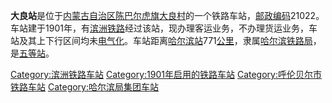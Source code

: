 {{noteTA
|1=zh-cn:始发车次; zh-hk:列車班次;
|2=zh-cn:车次; zh-hk:班次;
}}
{{Infobox China railway station 
|车站名称 = 大良站
|车站名称拼音 = 
|车站地址 = [[内蒙古自治区|内蒙古自治区]][[陈巴尔虎旗|陈巴尔虎旗]]
|归属 = [[哈尔滨铁路局|哈尔滨铁路局]]
|车站等级 = [[五等站_(中铁)|五等站]]
|线路 = [[滨洲铁路|滨洲铁路]]
}}
'''大良站'''是位于[[内蒙古自治区|内蒙古自治区]][[陈巴尔虎旗|陈巴尔虎旗]][[大良村|大良村]]的一个铁路车站，[[邮政编码|邮政编码]]21022。车站建于1901年，有[[滨洲铁路|滨洲铁路]]经过该站，现办理客运业务，不办理货运业务，车站及其上下行区间均未[[电气化|电气化]]。车站距离[[哈尔滨站|哈尔滨站]]771[[公里|公里]]，隶属[[哈尔滨铁路局|哈尔滨铁路局]]，是[[五等站_(中铁)|五等站]]。

{{start rail box}}
{{s-inop|[[安邑站|安邑站]]}}
{{s-line|[[滨洲铁路|滨洲铁路]]}}
{{s-inop|[[乌固诺尔站|乌固诺尔站]]}}
{{end box}}
{{滨洲铁路}}
{{铁路车站小作品}}
{{内蒙古小作品}}

[[Category:滨洲铁路车站|Category:滨洲铁路车站]]
[[Category:1901年启用的铁路车站|Category:1901年启用的铁路车站]]
[[Category:呼伦贝尔市铁路车站|Category:呼伦贝尔市铁路车站]]
[[Category:哈尔滨局集团车站|Category:哈尔滨局集团车站]]